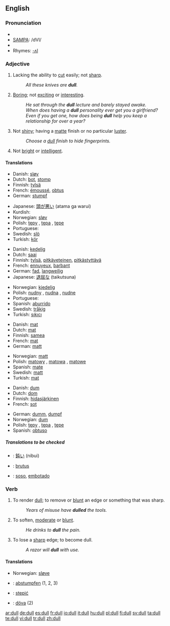 ==English==

===Pronunciation===
*{{IPA|/dʌl/}}
*[[w:SAMPA chart for English|SAMPA]]: /dVl/
*{{audio|en-us-dull.ogg|Audio (US)}}
*Rhymes: [[Rhymes:English:-ʌl|-ʌl]]

===Adjective===
{{en-adj|er}}

# Lacking the ability to [[cut]] easily; not [[sharp]].
#:''All these knives are '''dull'''.''
# [[Boring]]; not [[exciting]] or [[interesting]].
#:''He sat through the '''dull''' lecture and barely stayed awake.''
#:''When does having a '''dull''' personality ever get you a girlfriend? Even if you get one, how does being '''dull''' help you keep a relationship for over a year?''
# Not [[shiny]]; having a [[matte]] finish or no particular [[luster]].
#:''Choose a [[dull]] finish to hide fingerprints.''
# Not [[bright]] or [[intelligent]].

====Translations====

{{trans-top|Lacking the ability to cut easily; not sharp}}
*Danish: [[sløv]]
*Dutch: [[bot]], [[stomp]]
*Finnish: [[tylsä]]
*French: [[émoussé]], [[obtus]]
*German: [[stumpf]]
{{trans-mid}}
*Japanese: [[頭が悪い]] (atama ga warui)
*Kurdish: {{KUchar|[[کول]]}}
*Norwegian: [[sløv]]
*Polish: [[tępy]] {{m}}, [[tępa]] {{f}}, [[tępe]] {{m}}
*Portuguese: {{t-|pt|cego|m}}
*Swedish: [[slö]]
*Turkish: [[kör]]
{{trans-bottom}}

{{trans-top|Boring}}
*Danish: [[kedelig]]
*Dutch: [[saai]]
*Finnish: [[tylsä]], [[pitkäveteinen]], [[pitkästyttävä]]
*French: [[ennuyeux]], [[barbant]]
*German: [[fad]], [[langweilig]]
*Japanese: [[退屈な]] (taikutsuna)
{{trans-mid}}
*Norwegian: [[kjedelig]]
*Polish: [[nudny]] {{m}}, [[nudna]] {{f}}, [[nudne]] {{n}}
*Portuguese: {{t-|pt|entediante}}
*Spanish: [[aburrido]]
*Swedish: [[tråkig]]
*Turkish: [[sıkıcı]]
{{trans-bottom}}

{{trans-top|Not shiny}}
*Danish: [[mat]]
*Dutch: [[mat]]
*Finnish: [[samea]]
*French: [[mat]]
*German: [[matt]]
{{trans-mid}}
*Norwegian: [[matt]]
*Polish: [[matowy]] {{m}}, [[matowa]] {{f}}, [[matowe]] {{n}}
*Spanish: [[mate]]
*Swedish: [[matt]]
*Turkish: [[mat]]
{{trans-bottom}}

{{trans-top|Not bright or intelligent}}
*Danish: [[dum]]
*Dutch: [[dom]]
*Finnish: [[hidasjärkinen]]
*French: [[sot]]
{{trans-mid}}
*German: [[dumm]], [[dumpf]]
*Norwegian: [[dum]]
*Polish: [[tępy]] {{m}}, [[tępa]] {{f}}, [[tępe]] {{m}}
*Spanish: [[obtuso]]
{{trans-bottom}}

=====Translations to be checked=====
{{checktrans}}

*{{ttbc|Japanese}}: [[鈍い]] (nibui)
*{{ttbc|Latin}}: [[brutus]]
*{{ttbc|Spanish}}: [[soso]], [[embotado]]

===Verb===
{{en-verb}}

# {{transitive}} To render [[dull]]; to remove or [[blunt]] an edge or something that was sharp.
#:''Years of misuse have '''dulled''' the tools.''
# {{transitive}} To soften, [[moderate]] or [[blunt]].
#:''He drinks to '''dull''' the pain.''
# {{intransitive}} To lose a [[sharp]] edge; to become dull.
#:''A razor will '''dull''' with use.''

====Translations====
{{trans-top|(''transitive'') To render dull; to remove or blunt an edge or something that was sharp}}
{{trans-mid}}
*Norwegian: [[sløve]]
{{trans-bottom}}

{{trans-top|(''transitive'') To soften, moderate or blunt}}
{{trans-mid}}
{{trans-bottom}}

{{trans-top|(''intransitive'') To lose a sharp edge; to become dull}}
{{trans-mid}}
{{trans-bottom}}

{{checktrans}}
{{top}}
*{{ttbc|German}}: [[abstumpfen]] (1, 2, 3)
*{{ttbc|Polish}}: [[stępić]]
*{{ttbc|Swedish}}: [[döva]] (2)
{{mid}}
{{bottom}}

[[ar:dull]]
[[de:dull]]
[[es:dull]]
[[fr:dull]]
[[io:dull]]
[[it:dull]]
[[hu:dull]]
[[pl:dull]]
[[fi:dull]]
[[sv:dull]]
[[ta:dull]]
[[te:dull]]
[[vi:dull]]
[[tr:dull]]
[[zh:dull]]